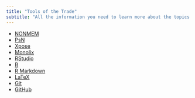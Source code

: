 ```yaml
---
title: "Tools of the Trade"
subtitle: "All the information you need to learn more about the topics covered on this page."
---
```


* [NONMEM](https://nonmem.iconplc.com/)
* [PsN](https://uupharmacometrics.github.io/PsN/)
* [Xpose](https://xpose.sourceforge.io/)
* [Monolix](https://monolix.lixoft.com/)
* [RStudio](https://rstudio.com/)
* [R](https://www.r-project.org/)
* [R Markdown](https://rmarkdown.rstudio.com/)
* [LaTeX](https://www.latex-project.org/)
* [Git](https://git-scm.com/)
* [GitHub](https://github.com/)
